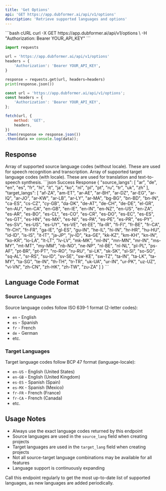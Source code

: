 ```yaml
---
title: 'Get Options'
api: 'GET https://app.dubformer.ai/api/v1/options'
description: 'Retrieve supported languages and options'
---
```


<RequestExample>
```bash cURL
curl -X GET https://app.dubformer.ai/api/v1/options \
  -H "Authorization: Bearer YOUR_API_KEY"
```

```python Python
import requests

url = 'https://app.dubformer.ai/api/v1/options'
headers = {
    'Authorization': 'Bearer YOUR_API_KEY',
}

response = requests.get(url, headers=headers)
print(response.json())
```

```javascript JavaScript
const url = 'https://app.dubformer.ai/api/v1/options';
const headers = {
    'Authorization': 'Bearer YOUR_API_KEY',
};

fetch(url, {
    method: 'GET',
    headers,
})
.then(response => response.json())
.then(data => console.log(data));
```
</RequestExample>

## Response

<ResponseField name="source_langs" type="array">
  Array of supported source language codes (without locale).
  These are used for speech recognition and transcription.
</ResponseField>

<ResponseField name="target_langs" type="array">
  Array of supported target language codes (with locale).
  These are used for translation and text-to-speech synthesis.
</ResponseField>

<ResponseExample>
```json Success Response
{
  "source_langs": [
    "ar", "de", "en", "es", "fr", "hi", "it", "ja", "ko", 
    "nl", "pl", "pt", "ru", "tr", "uk", "zh"
  ],
  "target_langs": [
    "af-ZA", "am-ET", "ar-AE", "ar-BH", "ar-DZ", "ar-EG", 
    "ar-IQ", "ar-JO", "ar-KW", "ar-LB", "ar-LY", "ar-MA",
    "bg-BG", "bn-BD", "bn-IN", "ca-ES", "cs-CZ", "cy-GB",
    "da-DK", "de-AT", "de-CH", "de-DE", "el-GR", "en-AU",
    "en-CA", "en-GB", "en-IE", "en-IN", "en-NZ", "en-US",
    "en-ZA", "es-AR", "es-BO", "es-CL", "es-CO", "es-CR",
    "es-DO", "es-EC", "es-ES", "es-GT", "es-HN", "es-MX",
    "es-NI", "es-PA", "es-PE", "es-PR", "es-PY", "es-SV",
    "es-US", "es-UY", "es-VE", "et-EE", "fa-IR", "fi-FI",
    "fr-BE", "fr-CA", "fr-CH", "fr-FR", "ga-IE", "gl-ES",
    "gu-IN", "he-IL", "hi-IN", "hr-HR", "hu-HU", "id-ID",
    "is-IS", "it-IT", "ja-JP", "jv-ID", "ka-GE", "kk-KZ",
    "km-KH", "kn-IN", "ko-KR", "lo-LA", "lt-LT", "lv-LV",
    "mk-MK", "ml-IN", "mn-MN", "mr-IN", "ms-MY", "mt-MT",
    "my-MM", "nb-NO", "ne-NP", "nl-BE", "nl-NL", "pl-PL",
    "ps-AF", "pt-BR", "pt-PT", "ro-RO", "ru-RU", "si-LK",
    "sk-SK", "sl-SI", "so-SO", "sq-AL", "sr-RS", "su-ID",
    "sv-SE", "sw-KE", "sw-TZ", "ta-IN", "ta-LK", "ta-MY",
    "ta-SG", "te-IN", "th-TH", "tr-TR", "uk-UA", "ur-IN",
    "ur-PK", "uz-UZ", "vi-VN", "zh-CN", "zh-HK", "zh-TW",
    "zu-ZA"
  ]
}
```
</ResponseExample>

## Language Code Format

### Source Languages
Source language codes follow ISO 639-1 format (2-letter codes):
- `en` - English
- `es` - Spanish  
- `fr` - French
- `de` - German
- etc.

### Target Languages  
Target language codes follow BCP 47 format (language-locale):
- `en-US` - English (United States)
- `en-GB` - English (United Kingdom)
- `es-ES` - Spanish (Spain)
- `es-MX` - Spanish (Mexico)
- `fr-FR` - French (France)
- `fr-CA` - French (Canada)
- etc.

## Usage Notes

- Always use the exact language codes returned by this endpoint
- Source languages are used in the `source_lang` field when creating projects
- Target languages are used in the `target_lang` field when creating projects
- Not all source-target language combinations may be available for all features
- Language support is continuously expanding

<Note>
Call this endpoint regularly to get the most up-to-date list of supported languages, as new languages are added periodically.
</Note> 
